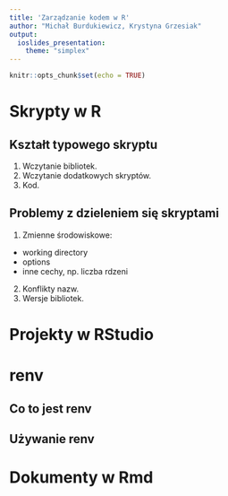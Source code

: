 ```yaml
---
title: 'Zarządzanie kodem w R'
author: "Michał Burdukiewicz, Krystyna Grzesiak"
output: 
  ioslides_presentation:
    theme: "simplex"
---
```


<link href="https://fonts.googleapis.com/css?family=Montserrat&display=swap" rel="stylesheet">

<style>
slides > slide {
  font-family: 'Montserrat', sans-serif;
}

.center {
  display: block;
  margin-left: auto;
  margin-right: auto;

}


</style>

```r
knitr::opts_chunk$set(echo = TRUE)
```

# Skrypty w R

## Kształt typowego skryptu

1. Wczytanie bibliotek.
2. Wczytanie dodatkowych skryptów.
3. Kod.

## Problemy z dzieleniem się skryptami

1. Zmienne środowiskowe:
  - working directory
  - options
  - inne cechy, np. liczba rdzeni
2. Konflikty nazw.
3. Wersje bibliotek.

# Projekty w RStudio

# renv

## Co to jest renv

## Używanie renv

# Dokumenty w Rmd

